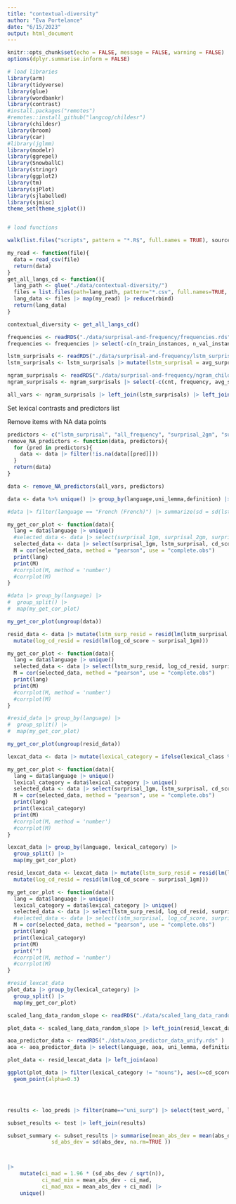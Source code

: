 ```yaml
---
title: "contextual-diversity"
author: "Eva Portelance"
date: "6/15/2023"
output: html_document
---
```


```r
knitr::opts_chunk$set(echo = FALSE, message = FALSE, warning = FALSE)
options(dplyr.summarise.inform = FALSE)

# load libraries
library(arm)
library(tidyverse)
library(glue)
library(wordbankr)
library(contrast)
#install.packages("remotes")
#remotes::install_github("langcog/childesr")
library(childesr)
library(broom)
library(car)
#library(jglmm)
library(modelr)
library(ggrepel)
library(SnowballC)
library(stringr)
library(ggplot2)
library(tm)
library(sjPlot)
library(sjlabelled)
library(sjmisc)
theme_set(theme_sjplot())


# load functions

walk(list.files("scripts", pattern = "*.R$", full.names = TRUE), source)
```

```r
my_read <- function(file){
  data = read_csv(file)
  return(data)
}
get_all_langs_cd <- function(){
  lang_path <- glue("./data/contextual-diversity/")
  files = list.files(path=lang_path, pattern="*.csv", full.names=TRUE, recursive=FALSE)
  lang_data <- files |> map(my_read) |> reduce(rbind)
  return(lang_data)
}

contextual_diversity <- get_all_langs_cd()
```

```r
frequencies <- readRDS("./data/surprisal-and-frequency/frequencies.rds")
frequencies <- frequencies |> select(-c(n_train_instances, n_val_instances, n_total, train_frequency))

lstm_surprisals <- readRDS("./data/surprisal-and-frequency/lstm_surprisals.rds")
lstm_surprisals <- lstm_surprisals |> mutate(lstm_surprisal = avg_surprisal) |> select(-c(n_instances, avg_surprisal)) |> unique()

ngram_surprisals <- readRDS("./data/surprisal-and-frequency/ngram_childes_surprisal.rds")
ngram_surprisals <- ngram_surprisals |> select(-c(cnt, frequency, avg_surprisal))

```

```r
all_vars <- ngram_surprisals |> left_join(lstm_surprisals) |> left_join(frequencies) |> left_join(contextual_diversity)
```

Set lexical contrasts and predictors list

Remove items with NA data points

```r

predictors <- c("lstm_surprisal", "all_frequency", "surprisal_2gm", "surprisal_3gm", "surprisal_4gm", "cd_score")
remove_NA_predictors <- function(data, predictors){
  for (pred in predictors){
    data <- data |> filter(!is.na(data[[pred]]))
  }
  return(data)
}

data <- remove_NA_predictors(all_vars, predictors)

data <- data %>% unique() |> group_by(language,uni_lemma,definition) |> mutate(surprisal_1gm = - log(all_frequency)) |> mutate_at(vars(starts_with("surprisal"),lstm_surprisal,avg_perplexity), ~sum(.*all_frequency)/sum(all_frequency)) |> mutate(all_frequency=sum(all_frequency)) |> mutate(log_cd_score=log(cd_score)) |> select(language, uni_lemma, category, definition, lexical_class, lstm_surprisal, surprisal_2gm, surprisal_3gm, surprisal_4gm, surprisal_1gm, cd_score, log_cd_score) |> unique() |> ungroup() |> group_by(language) |> mutate_at(vars(c("lstm_surprisal", "surprisal_1gm", "surprisal_2gm", "surprisal_3gm", "surprisal_4gm", "cd_score", "log_cd_score")), ~as.numeric(base::scale(.)))

#data |> filter(language == "French (French)") |> summarize(sd = sd(lstm_surprisal), mean = mean(lstm_surprisal))
```

```r
my_get_cor_plot <- function(data){
  lang = data$language |> unique()
  #selected_data <- data |> select(surprisal_1gm, surprisal_2gm, surprisal_3gm, surprisal_4gm, lstm_surprisal, cd_score, log_cd_score)
  selected_data <- data |> select(surprisal_1gm, lstm_surprisal, cd_score, log_cd_score)
  M = cor(selected_data, method = "pearson", use = "complete.obs")
  print(lang)
  print(M)
  #corrplot(M, method = 'number')
  #corrplot(M)
}

#data |> group_by(language) |> 
#  group_split() |>
#  map(my_get_cor_plot)

my_get_cor_plot(ungroup(data))
```


```r
resid_data <- data |> mutate(lstm_surp_resid = resid(lm(lstm_surprisal ~ surprisal_1gm))) |>
  mutate(log_cd_resid = resid(lm(log_cd_score ~ surprisal_1gm)))

my_get_cor_plot <- function(data){
  lang = data$language |> unique()
  selected_data <- data |> select(lstm_surp_resid, log_cd_resid, surprisal_1gm)
  M = cor(selected_data, method = "pearson", use = "complete.obs")
  print(lang)
  print(M)
  #corrplot(M, method = 'number')
  #corrplot(M)
}

#resid_data |> group_by(language) |> 
#  group_split() |>
#  map(my_get_cor_plot)

my_get_cor_plot(ungroup(resid_data))

```

```r
lexcat_data <- data |> mutate(lexical_category = ifelse(lexical_class %in% c('verbs', 'adjectives'), 'predicates', lexical_class))

my_get_cor_plot <- function(data){
  lang = data$language |> unique()
  lexical_category = data$lexical_category |> unique()
  selected_data <- data |> select(surprisal_1gm, lstm_surprisal, cd_score, log_cd_score)
  M = cor(selected_data, method = "pearson", use = "complete.obs")
  print(lang)
  print(lexical_category)
  print(M)
  #corrplot(M, method = 'number')
  #corrplot(M)
}

lexcat_data |> group_by(language, lexical_category) |> 
  group_split() |>
  map(my_get_cor_plot)
```

```r
resid_lexcat_data <- lexcat_data |> mutate(lstm_surp_resid = resid(lm(lstm_surprisal ~ surprisal_1gm))) |>
  mutate(log_cd_resid = resid(lm(log_cd_score ~ surprisal_1gm)))

my_get_cor_plot <- function(data){
  lang = data$language |> unique()
  lexical_category = data$lexical_category |> unique()
  selected_data <- data |> select(lstm_surp_resid, log_cd_resid, surprisal_1gm)
  #selected_data <- data |> select(lstm_surprisal, log_cd_score, surprisal_1gm)
  M = cor(selected_data, method = "pearson", use = "complete.obs")
  print(lang)
  print(lexical_category)
  print(M)
  print("")
  #corrplot(M, method = 'number')
  #corrplot(M)
}

#resid_lexcat_data
plot_data |> group_by(lexical_category) |> 
  group_split() |>
  map(my_get_cor_plot)

```

```r

scaled_lang_data_random_slope <- readRDS("./data/scaled_lang_data_random_slope.rds" ) |> select(language, aoa, uni_lemma, definition)

plot_data <- scaled_lang_data_random_slope |> left_join(resid_lexcat_data)

aoa_predictor_data <- readRDS("./data/aoa_predictor_data_unify.rds" ) 
aoa <- aoa_predictor_data |> select(language, aoa, uni_lemma, definition)

plot_data <- resid_lexcat_data |> left_join(aoa)

ggplot(plot_data |> filter(lexical_category != "nouns"), aes(x=cd_score, y=aoa)) +
  geom_point(alpha=0.3)




results <- loo_preds |> filter(name=="uni_surp") |> select(test_word, lexical_category, aoa, aoa_pred, abs_dev) |> mutate(uni_lemma= test_word)

subset_results <- test |> left_join(results)

subset_summary <- subset_results |> summarise(mean_abs_dev = mean(abs_dev, na.rm=TRUE),
              sd_abs_dev = sd(abs_dev, na.rm=TRUE )) 



|>
    mutate(ci_mad = 1.96 * (sd_abs_dev / sqrt(n)),
           ci_mad_min = mean_abs_dev - ci_mad,
           ci_mad_max = mean_abs_dev + ci_mad) |>
    unique()

```